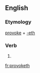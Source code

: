 ==English==

===Etymology===
[[provoke]] + [[-eth]]

===Verb===
{{en-verb form}}

# {{en-archaic third-person singular of|provoke}}

[[fr:provoketh]]